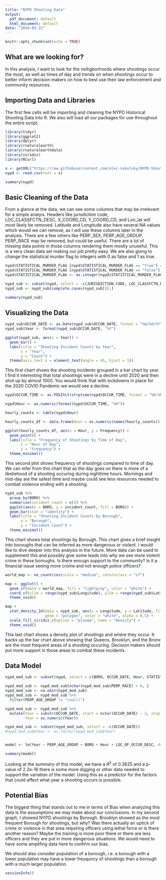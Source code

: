 ```yaml
---
title: "NYPD Shooting Data"
output:
  pdf_document: default
  html_document: default
date: "2024-03-22"
---
```


```r
knitr::opts_chunk$set(echo = TRUE)
```

## What are we looking for?

In this analysis, I want to look for the neihgborhoods where shootings occur the most, as well as times of day and trends on when shootings occur to better inform decision makers on how to best use their law enforcement and community resources.

## Importing Data and Libraries

The first few cells will be importing and cleaning the NYPD Historical Shooting Data into R. We also will load all our packages for use throughout the entire script.

```r
library(tidyr)
library(ggplot2)
library(dplyr)
library(rnaturalearth)
library(rnaturalearthdata)
library(viridis)
library(RCurl)
```

```r
x <- getURL("https://raw.githubusercontent.com/alec-sekelsky/NYPD-Shooting-Data/main/NYPD_Shooting_Incident_Data__Historic_.csv")
nypd <- read.csv(text = x)

summary(nypd)
```

## Basic Cleaning of the Data

From a glance at the data, we can see some columns that may be irrelevant for a simple analyis. Headers like jurisdiction code, LOC_CLASSFCTN_DESC, X_COORD_CD, Y_COORD_CD, and Lon_lat will most likely be removed. Latitude and Longitude also have several NA values which would we can remove, as I will use these columns later in the analysis. There are a few others like PERP_SEX, PERP_AGE_GROUP, PERP_RACE may be removed, but could be useful. There are a lot of missing data points in those columns rendering them mostly unuseful. This is a very clean data set making our job pretty easy. We are also going to change the statistical murder flag to integers with 0 as false and 1 as true.

```r
nypd$STATISTICAL_MURDER_FLAG [nypd$STATISTICAL_MURDER_FLAG == "true"] <- 1
nypd$STATISTICAL_MURDER_FLAG [nypd$STATISTICAL_MURDER_FLAG == "false"] <- 0
nypd$STATISTICAL_MURDER_FLAG <- as.integer(nypd$STATISTICAL_MURDER_FLAG)

nypd_sub <- subset(nypd, select = -c(JURISDICTION_CODE, LOC_CLASSFCTN_DESC, LOCATION_DESC, LOC_OF_OCCUR_DESC, X_COORD_CD, Y_COORD_CD) )
nypd_sub <- nypd_sub[complete.cases(nypd_sub[]),]

summary(nypd_sub)
```

## Visualizing the Data

```r
nypd_sub$OCCUR_DATE <- as.Date(nypd_sub$OCCUR_DATE, format = "%m/%d/%Y")
nypd_sub$Year <- format(nypd_sub$OCCUR_DATE, "%Y")

ggplot(nypd_sub, aes(x = Year)) +
  geom_bar() +
  labs(title = "Shooting Incident Counts by Year",
       x = "Year",
       y = "Count") +
  theme(axis.text.x = element_text(angle = 45, hjust = 1))
```

This first chart shows the shooting incidents grouped in a bar chart by year. I find it interesting that total shootings were in a decline until 2020 and then shot up by almost 1000. You would think that with lockdowns in place for the 2020 COVID Pandemic we would see a decline.

```r
nypd$OCCUR_TIME <- as.POSIXct(strptime(nypd$OCCUR_TIME, format = "%H:%M:%S"))

nypd$Hour <- as.numeric(format(nypd$OCCUR_TIME, "%H"))

hourly_counts <- table(nypd$Hour)

hourly_counts_df <- data.frame(Hour = as.numeric(names(hourly_counts)), Frequency = as.numeric(hourly_counts))

ggplot(hourly_counts_df, aes(x = Hour, y = Frequency)) +
  geom_point() +
  labs(title = "Frequency of Shootings by Time of Day",
       x = "Hour of Day",
       y = "Frequency") +
  theme_minimal()
```

This second plot shows frequency of shootings compared to time of day. We can infer from this chart that as the day goes on there is more of a likeliehood of a shooting occuring during nighttime hours. Mornings and mid-day are the safest time and maybe could see less resources needed to combat violence ending with a shooting.

```r
nypd_sub %>%
  group_by(BORO) %>%
  summarise(incident_count = n()) %>%
  ggplot(aes(x = BORO, y = incident_count, fill = BORO)) +
  geom_bar(stat = "identity") +
  labs(title = "Shooting Incident Counts by Borough",
       x = "Borough",
       y = "Incident Count") +
  theme_minimal()
```

This chart shows total shootings by Borough. This chart gives a brief insight into boroughs that can be inferred as more dangerous or violent. I would like to dive deeper into this analysis in the future. More data can be used to supplement this and possibly give some leads into why we see more violent crime in these boroughs. Is there enougn support to the community? Is it a financial issue seeing more crome and not enough police officers?

```r
world_map <- ne_countries(scale = "medium", returnclass = "sf")

map <- ggplot() +
  geom_sf(data = world_map, fill = "lightgray", color = "white") +
  coord_sf(xlim = range(nypd_sub$Longitude), ylim = range(nypd_sub$Latitude)) +
  theme_void()

map +
  stat_density_2d(data = nypd_sub, aes(x = Longitude, y = Latitude, fill = after_stat(level)),
                  geom = "polygon", color = "white", alpha = 0.5) +
  scale_fill_viridis_c(option = "plasma", name = "Density") + 
  theme_void()
```

This last chart shows a density plot of shootings and where they occur. It backs up the bar chart above showing that Queens, Brooklyn, and the Bronx are the most frequent areas of a shooting occuring. Decision makers should put more support in those areas to combat these incidents.

## Data Model

```r
nypd_mod_sub <- subset(nypd, select = c(BORO, OCCUR_DATE, Hour, STATISTICAL_MURDER_FLAG, PRECINCT, VIC_SEX, VIC_RACE, PERP_AGE_GROUP, PERP_RACE, LOC_OF_OCCUR_DESC))

nypd_mod_sub <- nypd_mod_sub[nchar(nypd_mod_sub$PERP_RACE) > 0, ]
nypd_mod_sub <- na.omit(nypd_mod_sub)
nypd_mod_sub <- nypd_mod_sub %>%
  filter(PERP_AGE_GROUP != "(null)") 

nypd_mod_sub <- nypd_mod_sub %>%
  mutate(Year = substr(OCCUR_DATE, start = nchar(OCCUR_DATE) - 3, stop = nchar(OCCUR_DATE)),
         Year = as.numeric(Year))

nypd_mod_sub <- subset(nypd_mod_sub, select = -c(OCCUR_DATE))
#nypd_mod_sub$Year <- as.factor(nypd_mod_sub$Year)


model <- lm(Year ~ PERP_AGE_GROUP + BORO + Hour + LOC_OF_OCCUR_DESC, data = nypd_mod_sub)

summary(model)
```

Looking at the summary of this model, we have a $R^2$ of 0.3625 and a p-value of 2.2e-16 there is some more digging or other data needed to support the variation of the model. Using this as a predictor for the factors that could affect what year a shooting occurs is possible.

## Potential Bias

The biggest thing that stands out to me in terms of Bias when analyzing this data is the assumptions we may make about our conclusions. In my second graph, I showed NYPD shootings by Borough. Brooklyn showed as the most frequent Borough for shootings, but why? Was there actually an uptick of crime or violence in that area requiring officers using lethal force or is there another reason? Maybe the training is more poor there or there are less officers and they are put in more dangerous situations. We would need to have some amplifing data here to confirm our bias.

We should also consider population of a borough, i.e. a borough with a lower population may have a lower freuquncy of shootings than a borough with a much larger population.

```r
sessionInfo()
```
